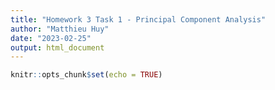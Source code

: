 ```yaml
---
title: "Homework 3 Task 1 - Principal Component Analysis"
author: "Matthieu Huy"
date: "2023-02-25"
output: html_document
---
```


```r
knitr::opts_chunk$set(echo = TRUE)
```
